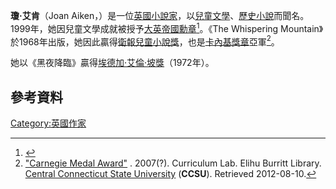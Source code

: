 {{Infobox writer <!-- for more information see [[:Template:Infobox_writer/doc|:Template:Infobox writer/doc]] -->
| name         = 瓊·艾肯<br /><small>[[MBE|MBE]]</small>
| image        = JoanAiken.jpg
| caption      = Joan Aiken at The Hermitage, Petworth (1984)
| birth_name   = Joan Delano Aiken
| birth_date   = {{birth date|1924|9|4|df=yes}}
| birth_place  = {{GBR}}[[東薩塞克斯郡|東薩塞克斯郡]][[萊伊_(東薩塞克斯)|萊伊]]
| death_date   = 
| death_place  =  {{UK}}[[西薩塞克斯郡|西薩塞克斯郡]][[佩特沃斯|佩特沃斯]]
| nationality  = [[英國|英國]]
| occupation   = 作家
| period       = 1955–2004
| genre        = [[歷史小說|歷史小說]], [[兒童文學|兒童文學]], [[超現實小說|超現實小說]]
| notableworks = The Wolves of Willoughby Chase (Wolves Chronicles)
| awards       = {{awd |[[衛報兒童小說獎|衛報兒童小說獎]] |1969}}
| website      = www.joanaiken.com
}}

'''瓊·艾肯'''（Joan Aiken，{{bd|1924年|9月4日|2004年|1月4日||catIdx=}}）是一位[[英國|英國]][[小說家|小說家]]，以[[兒童文學|兒童文學]]、[[歷史小說|歷史小說]]而聞名。1999年，她因兒童文學成就被授予[[大英帝國勳章|大英帝國勳章]]<ref>{{Cite news |title=Joan Aiken: Popular and Prolific Children's Writer |author=Tucker, Nicholas |newspaper=The Independent |date=10 January 2004 |url=http://www.independent.co.uk/news/obituaries/joan-aiken-549245.html |accessdate=2013-09-12 |archive-date=2009-03-10 |archive-url=https://web.archive.org/web/20090310202317/http://www.independent.co.uk/news/obituaries/joan-aiken-549245.html |dead-url=no }}</ref>。《The Whispering Mountain》於1968年出版，她因此贏得[[衛報兒童小說獎|衛報兒童小說獎]]，也是[[卡內基獎章|卡內基獎章]]亞軍<ref name=ccsu>[http://web.ccsu.edu/library/nadeau/award%20books/CarnegieMedal.htm "Carnegie Medal Award"] {{Wayback|url=http://web.ccsu.edu/library/nadeau/award%20books/CarnegieMedal.htm |date=20190327101434 }}. 2007(?). Curriculum Lab. Elihu Burritt Library. [[Central_Connecticut_State_University|Central Connecticut State University]] ('''CCSU'''). Retrieved 2012-08-10.</ref>。

她以《黑夜降臨》贏得[[埃德加·艾倫·坡獎|埃德加·艾倫·坡獎]]（1972年）。

== 參考資料 ==
{{Reflist}}

{{writer-stub}}

{{Authority control}}
[[Category:英國作家|Category:英國作家]]